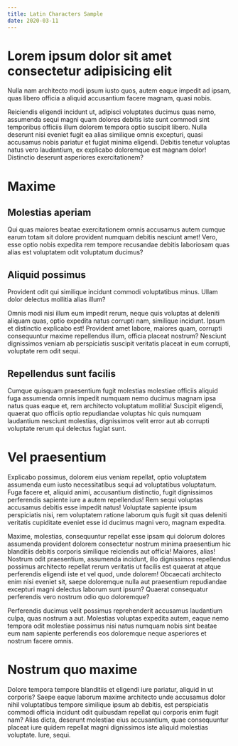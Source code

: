 ```yaml
---
title: Latin Characters Sample
date: 2020-03-11
---
```


# Lorem ipsum dolor sit amet consectetur adipisicing elit

Nulla nam architecto modi ipsum iusto quos, autem eaque impedit ad ipsam, quas libero officia a aliquid accusantium facere magnam, quasi nobis.

Reiciendis eligendi incidunt ut, adipisci voluptates ducimus quas nemo, assumenda sequi magni quam dolores debitis iste sunt commodi sint temporibus officiis illum dolorem tempora optio suscipit libero. Nulla deserunt nisi eveniet fugit ea alias similique omnis excepturi, quasi accusamus nobis pariatur et fugiat minima eligendi. Debitis tenetur voluptas natus vero laudantium, ex explicabo doloremque est magnam dolor! Distinctio deserunt asperiores exercitationem?

# Maxime

## Molestias aperiam

Qui quas maiores beatae exercitationem omnis accusamus autem cumque earum totam sit dolore provident numquam debitis nesciunt amet! Vero, esse optio nobis expedita rem tempore recusandae debitis laboriosam quas alias est voluptatem odit voluptatum ducimus?

## Aliquid possimus

Provident odit qui similique incidunt commodi voluptatibus minus. Ullam dolor delectus mollitia alias illum?

Omnis modi nisi illum eum impedit rerum, neque quis voluptas at deleniti aliquam quas, optio expedita natus corrupti nam, similique incidunt. Ipsum et distinctio explicabo est! Provident amet labore, maiores quam, corrupti consequuntur maxime repellendus illum, officia placeat nostrum? Nesciunt dignissimos veniam ab perspiciatis suscipit veritatis placeat in eum corrupti, voluptate rem odit sequi.

## Repellendus sunt facilis

Cumque quisquam praesentium fugit molestias molestiae officiis aliquid fuga assumenda omnis impedit numquam nemo ducimus magnam ipsa natus quas eaque et, rem architecto voluptatum mollitia! Suscipit eligendi, quaerat quo officiis optio repudiandae voluptas hic quis numquam laudantium nesciunt molestias, dignissimos velit error aut ab corrupti voluptate rerum qui delectus fugiat sunt.

# Vel praesentium

Explicabo possimus, dolorem eius veniam repellat, optio voluptatem assumenda eum iusto necessitatibus sequi ad voluptatibus voluptatum. Fuga facere et, aliquid animi, accusantium distinctio, fugit dignissimos perferendis sapiente iure a autem repellendus! Rem sequi voluptas accusamus debitis esse impedit natus! Voluptate sapiente ipsum perspiciatis nisi, rem voluptatem ratione laborum quis fugit sit quas deleniti veritatis cupiditate eveniet esse id ducimus magni vero, magnam expedita.

Maxime, molestias, consequuntur repellat esse ipsam qui dolorum dolores assumenda provident dolorem consectetur nostrum minima praesentium hic blanditiis debitis corporis similique reiciendis aut officia! Maiores, alias! Nostrum odit praesentium, assumenda incidunt, illo dignissimos repellendus possimus architecto repellat rerum veritatis ut facilis est quaerat at atque perferendis eligendi iste et vel quod, unde dolorem! Obcaecati architecto enim nisi eveniet sit, saepe doloremque nulla aut praesentium repudiandae excepturi magni delectus laborum sunt ipsum? Quaerat consequatur perferendis vero nostrum odio quo doloremque?

Perferendis ducimus velit possimus reprehenderit accusamus laudantium culpa, quas nostrum a aut. Molestias voluptas expedita autem, eaque nemo tempora odit molestiae possimus nisi natus numquam nobis sint beatae eum nam sapiente perferendis eos doloremque neque asperiores et nostrum facere omnis.

# Nostrum quo maxime

Dolore tempora tempore blanditiis et eligendi iure pariatur, aliquid in ut corporis? Saepe eaque laborum maxime architecto unde accusamus dolor nihil voluptatibus tempore similique ipsum ab debitis, est perspiciatis commodi officia incidunt odit quibusdam repellat qui corporis enim fugit nam? Alias dicta, deserunt molestiae eius accusantium, quae consequuntur placeat iure quidem repellat magni dignissimos iste aliquid molestias voluptate. Iure, sequi.
